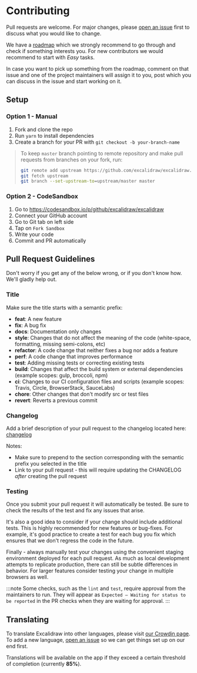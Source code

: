 # Contributing

Pull requests are welcome. For major changes, please [open an issue](https://github.com/excalidraw/excalidraw/issues/new) first to discuss what you would like to change.

We have a [roadmap](https://github.com/orgs/excalidraw/projects/3) which we strongly recommend to go through and check if something interests you.
For new contributors we would recommend to start with _Easy_ tasks.

In case you want to pick up something from the roadmap, comment on that issue and one of the project maintainers will assign it to you, post which you can discuss in the issue and start working on it.

## Setup

### Option 1 - Manual

1. Fork and clone the repo
1. Run `yarn` to install dependencies
1. Create a branch for your PR with `git checkout -b your-branch-name`

> To keep `master` branch pointing to remote repository and make pull requests from branches on your fork, run:
>
> ```bash
> git remote add upstream https://github.com/excalidraw/excalidraw.git
> git fetch upstream
> git branch --set-upstream-to=upstream/master master
> ```

### Option 2 - CodeSandbox

1. Go to https://codesandbox.io/p/github/excalidraw/excalidraw
1. Connect your GitHub account
1. Go to Git tab on left side
1. Tap on `Fork Sandbox`
1. Write your code
1. Commit and PR automatically

## Pull Request Guidelines

Don't worry if you get any of the below wrong, or if you don't know how. We'll gladly help out.

### Title

Make sure the title starts with a semantic prefix:

- **feat**: A new feature
- **fix**: A bug fix
- **docs**: Documentation only changes
- **style**: Changes that do not affect the meaning of the code (white-space, formatting, missing semi-colons, etc)
- **refactor**: A code change that neither fixes a bug nor adds a feature
- **perf**: A code change that improves performance
- **test**: Adding missing tests or correcting existing tests
- **build**: Changes that affect the build system or external dependencies (example scopes: gulp, broccoli, npm)
- **ci**: Changes to our CI configuration files and scripts (example scopes: Travis, Circle, BrowserStack, SauceLabs)
- **chore**: Other changes that don't modify src or test files
- **revert**: Reverts a previous commit

### Changelog

Add a brief description of your pull request to the changelog located here: [changelog](https://github.com/excalidraw/excalidraw/blob/master/CHANGELOG.md)

Notes:

- Make sure to prepend to the section corresponding with the semantic prefix you selected in the title
- Link to your pull request - this will require updating the CHANGELOG _after_ creating the pull request

### Testing

Once you submit your pull request it will automatically be tested. Be sure to check the results of the test and fix any issues that arise.

It's also a good idea to consider if your change should include additional tests. This is highly recommended for new features or bug-fixes. For example, it's good practice to create a test for each bug you fix which ensures that we don't regress the code in the future.

Finally - always manually test your changes using the convenient staging environment deployed for each pull request. As much as local development attempts to replicate production, there can still be subtle differences in behavior. For larger features consider testing your change in multiple browsers as well.

:::note
Some checks, such as the `lint` and `test`, require approval from the maintainers to run.
They will appear as `Expected — Waiting for status to be reported` in the PR checks when they are waiting for approval.
:::

## Translating

To translate Excalidraw into other languages, please visit [our Crowdin page](https://crowdin.com/project/excalidraw). To add a new language, [open an issue](https://github.com/excalidraw/excalidraw/issues/new) so we can get things set up on our end first.

Translations will be available on the app if they exceed a certain threshold of completion (currently **85%**).
